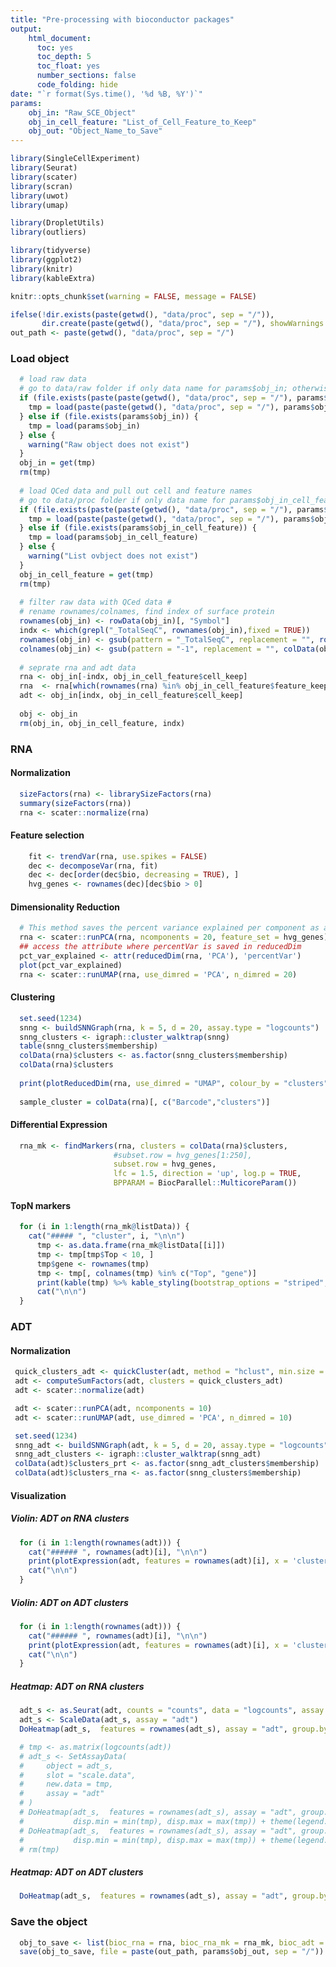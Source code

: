 ```yaml
---
title: "Pre-processing with bioconductor packages"
output:
    html_document:
      toc: yes
      toc_depth: 5
      toc_float: yes
      number_sections: false
      code_folding: hide
date: "`r format(Sys.time(), '%d %B, %Y')`"
params:
    obj_in: "Raw_SCE_Object"
    obj_in_cell_feature: "List_of_Cell_Feature_to_Keep"
    obj_out: "Object_Name_to_Save"
---
```

 
```r
library(SingleCellExperiment)
library(Seurat)
library(scater)
library(scran)
library(uwot)
library(umap)

library(DropletUtils)
library(outliers)

library(tidyverse)
library(ggplot2)
library(knitr)
library(kableExtra)

knitr::opts_chunk$set(warning = FALSE, message = FALSE)

ifelse(!dir.exists(paste(getwd(), "data/proc", sep = "/")), 
       dir.create(paste(getwd(), "data/proc", sep = "/"), showWarnings = FALSE, recursive = TRUE), FALSE)
out_path <- paste(getwd(), "data/proc", sep = "/")
```

### Load object
```r
  # load raw data
  # go to data/raw folder if only data name for params$obj_in; otherwise, load the file with the entire path
  if (file.exists(paste(paste(getwd(), "data/proc", sep = "/"), params$obj_in, sep = "/"))) {
    tmp = load(paste(paste(getwd(), "data/proc", sep = "/"), params$obj_in, sep = "/"))
  } else if (file.exists(params$obj_in)) {
    tmp = load(params$obj_in)
  } else {
    warning("Raw object does not exist")
  }
  obj_in = get(tmp)
  rm(tmp)
  
  # load QCed data and pull out cell and feature names
  # go to data/proc folder if only data name for params$obj_in_cell_feature; otherwise, load the file with the entire path
  if (file.exists(paste(paste(getwd(), "data/proc", sep = "/"), params$obj_in_cell_feature, sep = "/"))) {
    tmp = load(paste(paste(getwd(), "data/proc", sep = "/"), params$obj_in_cell_feature, sep = "/"))
  } else if (file.exists(params$obj_in_cell_feature)) {
    tmp = load(params$obj_in_cell_feature)
  } else {
    warning("List ovbject does not exist")
  }
  obj_in_cell_feature = get(tmp)
  rm(tmp)
  
  # filter raw data with QCed data #
  # rename rownames/colnames, find index of surface protein
  rownames(obj_in) <- rowData(obj_in)[, "Symbol"]
  indx <- which(grepl("_TotalSeqC", rownames(obj_in),fixed = TRUE))
  rownames(obj_in) <- gsub(pattern = "_TotalSeqC", replacement = "", rownames(obj_in))
  colnames(obj_in) <- gsub(pattern = "-1", replacement = "", colData(obj_in)$Barcode)
  
  # seprate rna and adt data
  rna <- obj_in[-indx, obj_in_cell_feature$cell_keep]
  rna  <- rna[which(rownames(rna) %in% obj_in_cell_feature$feature_keep), ]
  adt <- obj_in[indx, obj_in_cell_feature$cell_keep]
  
  obj <- obj_in
  rm(obj_in, obj_in_cell_feature, indx)
```

### RNA
#### Normalization
```r
  sizeFactors(rna) <- librarySizeFactors(rna)
  summary(sizeFactors(rna))
  rna <- scater::normalize(rna)
```

#### Feature selection
```r
    fit <- trendVar(rna, use.spikes = FALSE) 
    dec <- decomposeVar(rna, fit)
    dec <- dec[order(dec$bio, decreasing = TRUE), ]
    hvg_genes <- rownames(dec)[dec$bio > 0]
```

#### Dimensionality Reduction
```r
  # This method saves the percent variance explained per component as an attribute
  rna <- scater::runPCA(rna, ncomponents = 20, feature_set = hvg_genes) 
  ## access the attribute where percentVar is saved in reducedDim
  pct_var_explained <- attr(reducedDim(rna, 'PCA'), 'percentVar')
  plot(pct_var_explained) 
  rna <- scater::runUMAP(rna, use_dimred = 'PCA', n_dimred = 20) 
```

#### Clustering
```r
  set.seed(1234)
  snng <- buildSNNGraph(rna, k = 5, d = 20, assay.type = "logcounts")
  snng_clusters <- igraph::cluster_walktrap(snng)
  table(snng_clusters$membership)
  colData(rna)$clusters <- as.factor(snng_clusters$membership)
  colData(rna)$clusters 
  
  print(plotReducedDim(rna, use_dimred = "UMAP", colour_by = "clusters"))
  
  sample_cluster = colData(rna)[, c("Barcode","clusters")]
```

#### Differential Expression
```r
  rna_mk <- findMarkers(rna, clusters = colData(rna)$clusters,
                       #subset.row = hvg_genes[1:250],
                       subset.row = hvg_genes,
                       lfc = 1.5, direction = 'up', log.p = TRUE, 
                       BPPARAM = BiocParallel::MulticoreParam())
```

#### TopN markers {.tabset} 
```r
  for (i in 1:length(rna_mk@listData)) {
    cat("##### ", "cluster", i, "\n\n") 
      tmp <- as.data.frame(rna_mk@listData[[i]]) 
      tmp <- tmp[tmp$Top < 10, ]
      tmp$gene <- rownames(tmp)
      tmp <- tmp[, colnames(tmp) %in% c("Top", "gene")]
      print(kable(tmp) %>% kable_styling(bootstrap_options = "striped", full_width = F))
      cat("\n\n")
  }
```

### ADT
#### Normalization
```r
 quick_clusters_adt <- quickCluster(adt, method = "hclust", min.size = 300, assay.type = "counts", use.ranks = TRUE)
 adt <- computeSumFactors(adt, clusters = quick_clusters_adt)
 adt <- scater::normalize(adt)

 adt <- scater::runPCA(adt, ncomponents = 10)
 adt <- scater::runUMAP(adt, use_dimred = 'PCA', n_dimred = 10)

 set.seed(1234)
 snng_adt <- buildSNNGraph(adt, k = 5, d = 20, assay.type = "logcounts")
 snng_adt_clusters <- igraph::cluster_walktrap(snng_adt)
 colData(adt)$clusters_prt <- as.factor(snng_adt_clusters$membership)
 colData(adt)$clusters_rna <- as.factor(snng_clusters$membership)
```

<!-- # this chunk can run individually, but can't pass through with render() -->
<!-- # ```{r adt_marker} -->
<!-- #  adt_mk <- findMarkers(adt, clusters = colData(adt)$clusters_prt, -->
<!-- #                        subset.row = rownames(adt), -->
<!-- #                        lfc = 1.5, direction = 'up', log.p = TRUE, -->
<!-- #                        BPPARAM = BiocParallel::MulticoreParam()) -->
<!-- # ``` -->

#### Visualization
##### Violin: ADT on RNA clusters {.tabset}
```r
  for (i in 1:length(rownames(adt))) {
    cat("###### ", rownames(adt)[i], "\n\n")
    print(plotExpression(adt, features = rownames(adt)[i], x = 'clusters_rna', colour_by = "clusters_rna"))
    cat("\n\n")
  }
```

##### Violin: ADT on ADT clusters {.tabset}
```r
  for (i in 1:length(rownames(adt))) {
    cat("###### ", rownames(adt)[i], "\n\n")
    print(plotExpression(adt, features = rownames(adt)[i], x = 'clusters_prt', colour_by = "clusters_prt"))
    cat("\n\n")
  }
```

##### Heatmap: ADT on RNA clusters
```r
  adt_s <- as.Seurat(adt, counts = "counts", data = "logcounts", assay = "adt")
  adt_s <- ScaleData(adt_s, assay = "adt")
  DoHeatmap(adt_s,  features = rownames(adt_s), assay = "adt", group.by = "clusters_rna") + theme(legend.position = "bottom") + ggtitle("ADT on RNA")

  # tmp <- as.matrix(logcounts(adt))
  # adt_s <- SetAssayData(
  #     object = adt_s,
  #     slot = "scale.data",
  #     new.data = tmp,
  #     assay = "adt"
  # )
  # DoHeatmap(adt_s,  features = rownames(adt_s), assay = "adt", group.by = "clusters_rna",
  #           disp.min = min(tmp), disp.max = max(tmp)) + theme(legend.position = "bottom") + ggtitle("ADT on RNA")
  # DoHeatmap(adt_s,  features = rownames(adt_s), assay = "adt", group.by = "clusters_prt",
  #           disp.min = min(tmp), disp.max = max(tmp)) + theme(legend.position = "bottom") + ggtitle("ADT on ADT")
  # rm(tmp)
```

##### Heatmap: ADT on ADT clusters
```r
  DoHeatmap(adt_s,  features = rownames(adt_s), assay = "adt", group.by = "clusters_prt") + theme(legend.position = "bottom") + ggtitle("ADT on ADT")
```

### Save the object
```r
  obj_to_save <- list(bioc_rna = rna, bioc_rna_mk = rna_mk, bioc_adt = adt) 
  save(obj_to_save, file = paste(out_path, params$obj_out, sep = "/"))
```









   
































































































































   
































































































































   
































































































































   
































































































































   







































































































































   
































































































































   
































































































































   
































































































































   
































































































































   































































































































